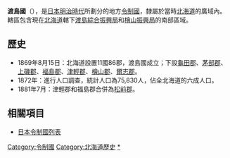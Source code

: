 {{Unreferenced|time=2020-03-28T09:57:00+00:00}}
{{japanese|image=Japan_prov_map_Oshima.GIF|width=300px|caption=渡島國的轄境（1869年8月15日）|japanese=渡島国|kana=おしまのくに|romaji=Oshima no kuni}}
'''渡島國'''（{{jpn|j=渡島国|kyu=渡島國|hg=おしまのくに|hgt=をしまのくに|rm=Oshimanokuni|f=y}}），是[[日本|日本]][[明治時代|明治時代]]所劃分的地方[[令制國|令制國]]，隸屬於當時[[北海道_(令制)|北海道]]的廣域內。轄區包含現在[[北海道|北海道]]轄下[[渡島綜合振興局|渡島綜合振興局]]和[[檜山振興局|檜山振興局]]的南部區域。

==歷史==
*1869年8月15日：北海道設置11國86郡，渡島國成立；下設[[龜田郡|龜田郡]]、[[茅部郡|茅部郡]]、[[上磯郡|上磯郡]]、[[福島郡|福島郡]]、[[津輕郡_(渡島國)|津輕郡]]、[[檜山郡|檜山郡]]、[[爾志郡|爾志郡]]。
*1872年：進行人口調查，統計人口為75,830人，佔全北海道的六成人口。
*1881年7月：津輕郡和福島郡合併為[[松前郡|松前郡]]。

== 相關項目 ==
*[[日本令制國列表|日本令制國列表]]

{{渡島國的郡}}
{{日本令制國}}

{{DEFAULTSORT:Oshima}}

[[Category:令制國|Category:令制國]]
[[Category:北海道歷史|Category:北海道歷史]]
[[Category:渡島國|*]]
{{japan-hist-stub}}